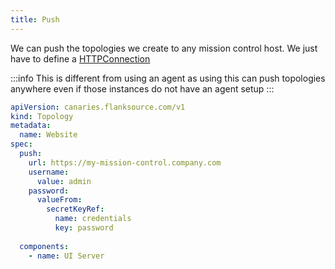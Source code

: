 ```yaml
---
title: Push
---
```


We can push the topologies we create to any mission control host. We just have to define a [HTTPConnection](/reference/connections/http)

:::info
This is different from using an agent as using this can push topologies anywhere even if those instances do not have an agent setup
:::

```yaml title="topology.yaml"
apiVersion: canaries.flanksource.com/v1
kind: Topology
metadata:
  name: Website
spec:
  push:
    url: https://my-mission-control.company.com
    username:
      value: admin
    password:
      valueFrom:
        secretKeyRef:
          name: credentials
          key: password
        
  components:
    - name: UI Server
```
